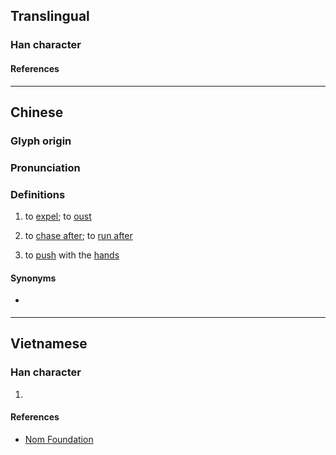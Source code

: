 {{also|撵}}
{{character info}}
==Translingual==

===Han character===
{{Han char|rn=64|rad=手|as=15|sn=18|four=55053|canj=QQOJ|ids=⿰扌輦}}

====References====
{{Han ref|kx=0462.161|dkj=12944|dj=0811.170|hdz=31978.080|uh=6506}}

----

==Chinese==
{{zh-forms|s=撵|alt=搌-Sichuan,趝-Sichuan}}

===Glyph origin===
{{Han etym}}

===Pronunciation===
{{zh-pron
|m=niǎn
|m-s=nyian3
|c=lin5
|h=pfs=
|j=nie2
|md=
|mn=ml:lián/tw:liàn
|mn_note=lián/liàn - vernacular (俗)
|mn-t=lêng2
|w=
|mc=
|oc=y
|cat=
}}

===Definitions===
{{zh-hanzi}}

# to [[expel]]; to [[oust]]
# {{lb|zh|dialectal Mandarin|Jin}} to [[chase after]]; to [[run after]]
# {{lb|zh|Teochew}} to [[push]] with the [[hand]]s

====Synonyms====
* {{sense|to chase after}} {{zh-l|追}}
{{zh-dial|推}}

----

==Vietnamese==

===Han character===
{{vi-readings|rs=手15|reading=liễn}}

# {{rfdef|vi|sort=手15}}

====References====
* [http://nomfoundation.org/common/nom_details.php?codepoint=6506 Nom Foundation]
